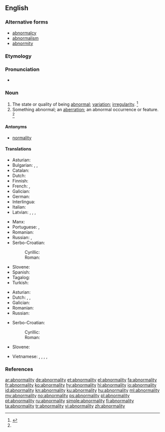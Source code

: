 ==English==

===Alternative forms===
* [[abnormalcy]]
* [[abnormalism]]
* [[abnormity]]

===Etymology===
{{suffix|abnormal|ity|lang=en}}

===Pronunciation===
* {{a|US}} {{IPA|/ˌæbˌnɔɹˈmæl.ət.i/|/ˌæbˌnɔɹˈmæl.ɪt.i/|/ˌæbˌnɚˈmæl.ət.i/|/ˌæbˌnɚˈmæl.ɪt.i/|lang=en}}

===Noun===
{{en-noun|~|abnormalities}}

# The state or quality of being [[abnormal]]; [[variation]]; [[irregularity]]. {{defdate|First attested in the mid 19<sup>th</sup> century.}}<ref name=SOED>{{R:SOED5|page=6}}</ref>
# Something abnormal; an [[aberration]]; an abnormal occurrence or feature. {{defdate|First attested in the mid 19<sup>th</sup> century.}}<ref name=SOED/>

====Antonyms====
* [[normality]]

====Translations====
{{trans-top|state of being abnormal}}
* Asturian: {{t|ast|anormalidá|f}}
* Bulgarian: {{t+|bg|неправилност}}, {{t+|bg|необичайност}}, {{t+|bg|ненормалност}}
* Catalan: {{t|ca|anormalitat|f}}
* Dutch: {{t+|nl|abnormaliteit|m}}
* Finnish: {{t+|fi|poikkeavuus}}
* French: {{t+|fr|anomalie|f}}, {{t+|fr|anormalité|f}}
* Galician: {{t+|gl|anormalidade|f}}
* German: {{t+|de|Abweichung}}
* Interlingua: {{t|ia|anormalitate}}
* Italian: {{t+|it|anomalia|f}}
* Latvian: {{t|lv|nenormālums|m}}, {{t|lv|nenormālība|f}}, {{t|lv|neparastums|m}}, {{t|lv|neparastība|f}}
{{trans-mid}}
* Manx: {{t|gv|neureiltys|m}}
* Portuguese: {{t+|pt|anormalidade}}, {{t+|pt|anomalia}}
* Romanian: {{t+|ro|anormalitate|f}}
* Russian: {{t+|ru|ненорма́льность|f}}, {{t+|ru|непра́вильность|f}}
* Serbo-Croatian:
*: Cyrillic: {{t|sh|абнорма́лно̄ст|f}}
*: Roman: {{t|sh|abnormálnōst|f}}
* Slovene: {{t|sl|àbnormálnost|f}}
* Spanish: {{t+|es|anormalidad|f}}
* Tagalog: {{t|tl|abnormalidad}}
* Turkish: {{t+|tr|anormallik}}
{{trans-bottom}}

{{trans-top|something abnormal}}
* Asturian: {{t|ast|anormalidá|f}}
* Dutch: {{t+|nl|abnormaliteit|m}}, {{t+|nl|afwijking|m}}, {{t|nl|misvorming|m}}
* Galician: {{t+|gl|anormalidade|f}}
* Romanian: {{t+|ro|anormalitate|f}}
* Russian: {{t+|ru|анома́лия|f}}
{{trans-mid}}
* Serbo-Croatian:
*: Cyrillic: {{t|sh|абнорма́лно̄ст|f}}
*: Roman: {{t|sh|abnormálnōst|f}}
* Slovene: {{t|sl|àbnormálnost|f}}
{{trans-bottom}}

{{checktrans-top}}
* Vietnamese: {{t-check|vi|sự không bình thường}}, {{t-check|vi|sự khác thường}}, {{t-check|vi|sự dị thường}}, {{t-check|vi|vật kỳ quái}}, {{t-check|vi|quái vật}}
{{trans-mid}}
{{trans-bottom}}

===References===
<references/>

[[ar:abnormality]]
[[de:abnormality]]
[[et:abnormality]]
[[el:abnormality]]
[[fa:abnormality]]
[[fr:abnormality]]
[[ko:abnormality]]
[[hy:abnormality]]
[[hi:abnormality]]
[[io:abnormality]]
[[id:abnormality]]
[[kn:abnormality]]
[[ku:abnormality]]
[[hu:abnormality]]
[[ml:abnormality]]
[[my:abnormality]]
[[no:abnormality]]
[[ps:abnormality]]
[[pl:abnormality]]
[[pt:abnormality]]
[[ru:abnormality]]
[[simple:abnormality]]
[[fi:abnormality]]
[[ta:abnormality]]
[[tr:abnormality]]
[[vi:abnormality]]
[[zh:abnormality]]
